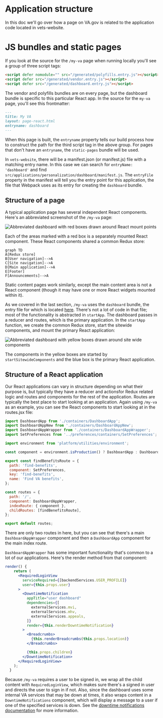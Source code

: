 # Application structure

In this doc we'll go over how a page on VA.gov is related to the application code located in vets-website.

# JS bundles and static pages

If you look at the source for the `/my-va` page when running locally you'll see a group of three script tags:

```html
<script defer nomodule="" src="/generated/polyfills.entry.js"></script>
<script defer src="/generated/vendor.entry.js"></script>
<script defer src="/generated/dashboard.entry.js"></script>
```

The vendor and polyfills bundles are on every page, but the dashboard bundle is specific to this particular React app. In the source for the `my-va` page, you'll see this frontmatter:

```md
---
title: My VA
layout: page-react.html
entryname: dashboard
---
```

When this page is built, the `entryname` property tells our build process how to construct the path for the third script tag in the above group. For pages that don't have an `entryname`, the `static-pages` bundle will be used.

In `vets-website`, there will be a manifest.json (or manifest.js) file with a matching entry name. In this case we can search for `entryName: 'dashboard'` and find `src/applications/personalization/dashboard/manifest.js`. The `entryFile` property in the manifest will tell you the entry point for this application, the file that Webpack uses as its entry for creating the `dashboard` bundle.

## Structure of a page

A typical application page has several independent React components. Here's an abbreviated screenshot of the `/my-va` page:

![Abbreviated dashboard with red boxes drawn around React mount points](../../../images/platform/react-mount-points.png)

Each of the areas marked with a red box is a separately mounted React component. These React components shared a common Redux store:

```mermaid
graph TD
A[Redux store]
B[User navigation]-->A
C[Site navigation]-->A
D[Main application]-->A
E[Footer]
F[Announcements]-->A
```

Static content pages work similarly, except the main content area is not a React component (though it may have one or more React widgets mounted within it).

As we covered in the last section, `/my-va` uses the `dashboard` bundle, the entry file for which is located [here](https://github.com/department-of-veterans-affairs/vets-website/blob/master/src/applications/personalization/dashboard/dashboard-entry.jsx). There's not a lot of code in that file; most of the functionality is abstracted in `startApp`. The dashboard passes in a reducer and routes, which is the primary application. In the `startApp` function, we create the common Redux store, start the sitewide components, and mount the primary React application:

![Abbreviated dashboard with yellow boxes drawn around site wide components](../../../images/platform/sitewide_primary.png)

The components in the yellow boxes are started by `startSitewideComponents` and the blue box is the primary React application.

## Structure of a React application

Our React applications can vary in structure depending on what their purpose is, but typically they have a reducer and actionsfor Redux related logic and routes and components for the rest of the application. Routes are typically the best place to start looking at an application. Again using `/my-va` as an example, you can see the React components to start looking at in the routes.jsx file:

```jsx
import DashboardApp from './containers/DashboardApp';
import DashboardAppNew from './containers/DashboardAppNew';
import DashboardAppWrapper from './containers/DashboardAppWrapper';
import SetPreferences from '../preferences/containers/SetPreferences';

import environment from 'platform/utilities/environment';

const component = environment.isProduction() ? DashboardApp : DashboardAppNew;

export const findBenefitsRoute = {
  path: 'find-benefits',
  component: SetPreferences,
  key: 'find-benefits',
  name: 'Find VA benefits',
};

const routes = {
  path: '/',
  component: DashboardAppWrapper,
  indexRoute: { component },
  childRoutes: [findBenefitsRoute],
};

export default routes;
```

There are only two routes in here, but you can see that there's a main `DashboardAppWrapper` component and then a `DashboardApp` component for the main index route.

`DashboardAppWrapper` has some important functionality that's common to a lot of our applications. Here's the render method from that component:

```jsx
render() {
    return (
      <RequiredLoginView
        serviceRequired={[backendServices.USER_PROFILE]}
        user={this.props.user}
      >
        <DowntimeNotification
          appTitle="user dashboard"
          dependencies={[
            externalServices.mvi,
            externalServices.mhv,
            externalServices.appeals,
          ]}
          render={this.renderDowntimeNotification}
        >
          <Breadcrumbs>
            {this.renderBreadcrumbs(this.props.location)}
          </Breadcrumbs>

          {this.props.children}
        </DowntimeNotification>
      </RequiredLoginView>
    );
  }
```

Because `/my-va` requires a user to be signed in, we wrap all the child content with `RequiredLoginView`, which makes sure there's a signed in user and directs the user to sign in if not. Also, since the dashboard uses some internal VA services that may be down at times, it also wraps content in a `DowntimeNotifications` component, which will display a message to a user if one of the specified services is down. See the [downtime notifications documentation](/platform/tools/downtime-notifications) for more information.
